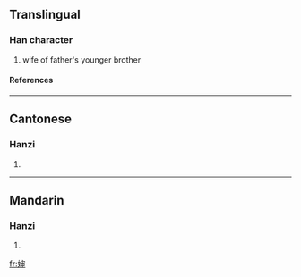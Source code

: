 {{see|嬸}}

==Translingual==
===Han character===
{{Han char|rn=38|rad=女|as=08|sn=11|four=|canj=女十中中 (VJLL)}}
# wife of father's younger brother
====References====
{{Han ref|kx=0265.281|hdz=21061.140|uh=5A76|ud=23158}}
----
==Cantonese==
===Hanzi===
{{yue-hanzi|jyut=|y=sam2}}
# {{defn|Cantonese}}
----
==Mandarin==
===Hanzi===
{{cmn-hanzi|tra=嬸|pin=[[shěn]] (shen3)|wg=shen<sup>3</sup>}}
# {{defn|Mandarin}}

[[fr:婶]]